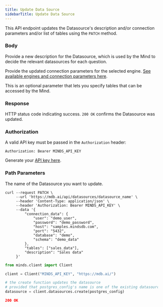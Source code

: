 ```yaml
---
title: Update Data Source
sidebarTitle: Update Data Source
---
```


This API endpoint updates the Datasource's description and/or connection parameters and/or list of tables using the `PATCH` method.

### Body

<ParamField body='description' type='string'>

Provide a new description for the Datasource, which is used by the Mind to decide the relevant datasources for each question.

</ParamField>

<ParamField body='connection_data' type='array'>

Provide the updated connection parameters for the selected engine. [See available engines and connection parameters here](/minds/data_sources).

</ParamField>

<ParamField body='tables' type='array'>

This is an optional parameter that lets you specify tables that can be accessed by the Mind.

</ParamField>

### Response

<ResponseField name="status" type="string" required>  

HTTP status code indicating success. `200 OK` confirms the Datasource was updated.

</ResponseField>

### Authorization

A valid API key must be passed in the `Authorization` header:

```
Authorization: Bearer MINDS_API_KEY
```

Generate your [API key here](https://mdb.ai/apiKeys).

### Path Parameters

<ParamField body='datasource_name' type='string' required>

The name of the Datasource you want to update.

</ParamField>

<RequestExample>

```shell Shell
curl --request PATCH \
     --url 'https://mdb.ai/api/datasources/datasource_name' \
     --header 'Content-Type: application/json' \
     --header 'Authorization: Bearer MINDS_API_KEY' \
     --data '{
         "connection_data": {
             "user": "demo_user",
             "password": "demo_password",
             "host": "samples.mindsdb.com",
             "port": "5432",
             "database": "demo",
             "schema": "demo_data"
         },
         "tables": ["sales_data"],
         "description": "Sales data" 
     }'
```

```python Python
from minds.client import Client

client = Client("MINDS_API_KEY", "https://mdb.ai/")

# the create function updates the datasource
# provided that postgres_config's name is one of the existing datasources
datasource = client.datasources.create(postgres_config)
```

</RequestExample>

<ResponseExample>

```json Response
200 OK
```

</ResponseExample>
